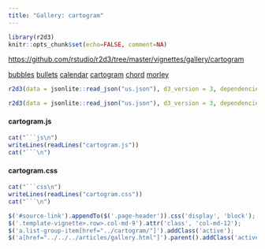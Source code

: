 ```yaml
---
title: "Gallery: cartogram"
---
```


```r
library(r2d3)
knitr::opts_chunk$set(echo=FALSE, comment=NA)
```

<div id="source-link">
<https://github.com/rstudio/r2d3/tree/master/vignettes/gallery/cartogram>
</div>

<div class="row">

<div class="col-sm-3">
<div class="list-group">
  <a href="../bubbles/" class="list-group-item">bubbles</a>
  <a href="../bullets/" class="list-group-item">bullets</a>
  <a href="../calendar/" class="list-group-item">calendar</a>
  <a href="../cartogram/" class="list-group-item">cartogram</a>
  <a href="../chord/" class="list-group-item">chord</a>
  <a href="../morley/" class="list-group-item">morley</a>
</div>
</div>

<div class="col-sm-9">

```r
r2d3(data = jsonlite::read_json("us.json"), d3_version = 3, dependencies = "topojson.min.js", script = "cartogram.js")
```

```r
r2d3(data = jsonlite::read_json("us.json"), d3_version = 3, dependencies = "topojson.min.js", script = "cartogram.js", width="100%")
```


#### cartogram.js

```r
cat("```js\n")
writeLines(readLines("cartogram.js"))
cat("```\n")
```

#### cartogram.css

```r
cat("```css\n")
writeLines(readLines("cartogram.css"))
cat("```\n")
```


</div>

</div>


```js
$('#source-link').appendTo($('.page-header')).css('display', 'block');
$('.template-vignette>.row>.col-md-9').attr('class', 'col-md-12');
$('a.list-group-item[href="../cartogram/"]').addClass('active');
$('a[href="../../../articles/gallery.html"]').parent().addClass('active');
```


